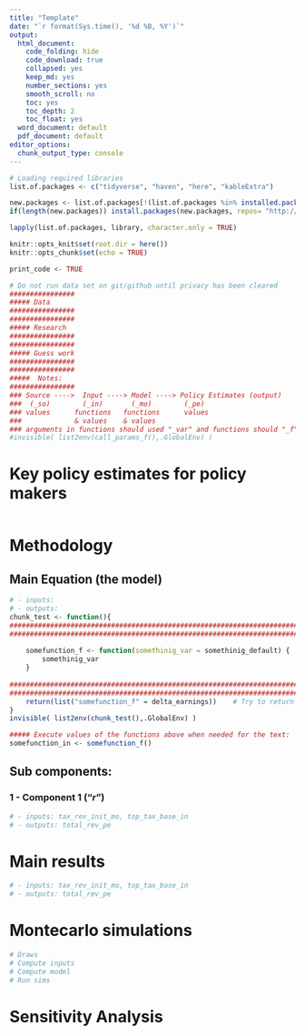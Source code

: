 ```yaml
---
title: "Template"
date: "`r format(Sys.time(), '%d %B, %Y')`"
output:
  html_document:
    code_folding: hide
    code_download: true
    collapsed: yes
    keep_md: yes
    number_sections: yes
    smooth_scroll: no
    toc: yes
    toc_depth: 2
    toc_float: yes
  word_document: default
  pdf_document: default
editor_options:
  chunk_output_type: console
---
```

\def\blue{\color{blue}}


```r
# Loading required libraries
list.of.packages <- c("tidyverse", "haven", "here", "kableExtra")

new.packages <- list.of.packages[!(list.of.packages %in% installed.packages()[,"Package"])]
if(length(new.packages)) install.packages(new.packages, repos= "http://cran.cnr.berkeley.edu/")

lapply(list.of.packages, library, character.only = TRUE)

knitr::opts_knit$set(root.dir = here())
knitr::opts_chunk$set(echo = TRUE)

print_code <- TRUE
``` 


```r
# Do not run data set on git/github until privacy has been cleared
################
##### Data  
################
################
##### Research
################
################
##### Guess work   
################
################
#####  Notes:
################
### Source ---->  Input ----> Model ----> Policy Estimates (output)
###  (_so)        (_in)       (_mo)        (_pe)
### values      functions   functions      values
###             & values    & values
### arguments in functions should used "_var" and functions should "_f"
#invisible( list2env(call_params_f(),.GlobalEnv) )
```


# Key policy estimates for policy makers  

```r
```

# Methodology

## Main Equation (the model)

\begin{equation}
y = f(x)
\label{eq:1}
\tag{1}
\end{equation}

```r
# - inputs: 
# - outputs: 
chunk_test <- function(){
############################################################################### 
###############################################################################  
  
    somefunction_f <- function(somethinig_var = somethinig_default) {
        somethinig_var
    }
    
############################################################################### 
###############################################################################  
    return(list("somefunction_f" = delta_earnings))    # Try to return only functions
}
invisible( list2env(chunk_test(),.GlobalEnv) )

##### Execute values of the functions above when needed for the text:
somefunction_in <- somefunction_f()
```

## Sub components:

### 1 - Component 1 ("$r$")

```r
# - inputs: tax_rev_init_mo, top_tax_base_in
# - outputs: total_rev_pe
```
# Main results
```r
# - inputs: tax_rev_init_mo, top_tax_base_in
# - outputs: total_rev_pe
```


# Montecarlo simulations  
```r
# Draws
# Compute inputs
# Compute model
# Run sims
```

# Sensitivity Analysis  
